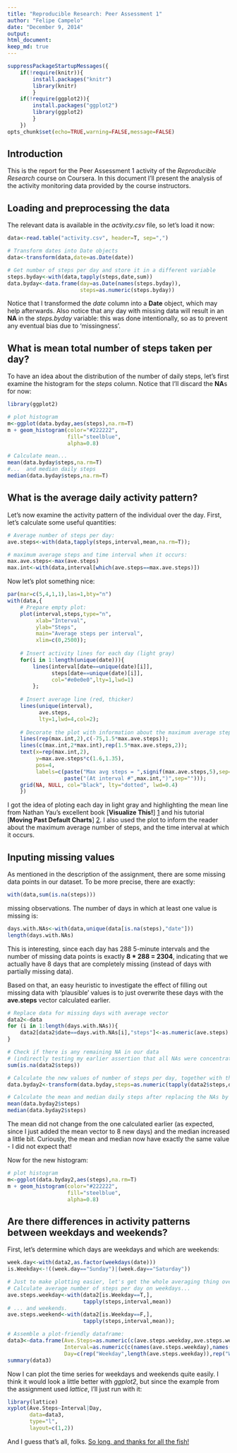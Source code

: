 ```yaml
---
title: "Reproducible Research: Peer Assessment 1"
author: "Felipe Campelo"
date: "December 9, 2014"
output: 
html_document:
keep_md: true
---
```


```r
suppressPackageStartupMessages({
    if(!require(knitr)){
        install.packages("knitr")
        library(knitr)
        }
    if(!require(ggplot2)){
        install.packages("ggplot2")
        library(ggplot2)
        }
    })
opts_chunk$set(echo=TRUE,warning=FALSE,message=FALSE)
```

## Introduction
This is the report for the Peer Assessment 1 activity of the *Reproducible Research* course on Coursera. In this document I'll present the analysis of the activity monitoring data provided by the course instructors.

## Loading and preprocessing the data
The relevant data is available in the _activity.csv_ file, so let's load it now:
```r
data<-read.table("activity.csv", header=T, sep=",")

# Transform dates into Date objects
data<-transform(data,date=as.Date(date))

# Get number of steps per day and store it in a different variable
steps.byday<-with(data,tapply(steps,date,sum))
data.byday<-data.frame(day=as.Date(names(steps.byday)),
                       steps=as.numeric(steps.byday))
```

Notice that I transformed the _date_ column into a **Date** object, which may help afterwards. Also notice that any day with missing data will result in an **NA** in the _steps.byday_ variable: this was done intentionally, so as to prevent any eventual bias due to 'missingness'.

## What is mean total number of steps taken per day?
To have an idea about the distribution of the number of daily steps, let's first examine the histogram for the _steps_ column. Notice that I'll discard the **NA**s for now:
```r
library(ggplot2)

# plot histogram
m<-ggplot(data.byday,aes(steps),na.rm=T)
m + geom_histogram(color="#222222",
                   fill="steelblue",
                   alpha=0.8)

# Calculate mean...
mean(data.byday$steps,na.rm=T)
#...  and median daily steps
median(data.byday$steps,na.rm=T)
```


## What is the average daily activity pattern?
Let's now examine the activity pattern of the individual over the day. First, let's calculate some useful quantities:

```r
# Average number of steps per day:
ave.steps<-with(data,tapply(steps,interval,mean,na.rm=T));

# maximum average steps and time interval when it occurs:
max.ave.steps<-max(ave.steps)
max.int<-with(data,interval[which(ave.steps==max.ave.steps)])
```

Now let's plot something nice:
```r
par(mar=c(5,4,1,1),las=1,bty="n")
with(data,{
    # Prepare empty plot:
    plot(interval,steps,type="n",
         xlab="Interval",
         ylab="Steps",
         main="Average steps per interval",
         xlim=c(0,2500));
    
    # Insert activity lines for each day (light gray)
    for(i in 1:length(unique(date))){
        lines(interval[date==unique(date)[i]],
              steps[date==unique(date)[i]],
              col="#e0e0e0",lty=1,lwd=1)
        };
    
    # Insert average line (red, thicker)
    lines(unique(interval),
          ave.steps,
          lty=1,lwd=4,col=2);
    
    # Decorate the plot with information about the maximum average steps
    lines(rep(max.int,2),c(-75,1.5*max.ave.steps));
    lines(c(max.int,2*max.int),rep(1.5*max.ave.steps,2));
    text(x=rep(max.int,2),
         y=max.ave.steps*c(1.6,1.35),
         pos=4,
         labels=c(paste("Max avg steps = ",signif(max.ave.steps,5),sep=""),
                  paste("(At interval #",max.int,")",sep="")));
    grid(NA, NULL, col="black", lty="dotted", lwd=0.4)
    })
```

I got the idea of ploting each day in light gray and highlighting the mean line from Nathan Yau's excellent book [**Visualize This!**] [1] and his tutorial [**Moving Past Default Charts**] [2]. I also used the plot to inform the reader about the maximum average number of steps, and the time interval at which it occurs.

[1]: http://flowingdata.com/visualize-this/ "Visualize This!"
[2]: http://flowingdata.com/2014/10/23/moving-past-default-charts/ "Moving Past Default Charts"

## Inputing missing values
As mentioned in the description of the assignment, there are some missing data points in our dataset. To be more precise, there are exactly:

```r
with(data,sum(is.na(steps)))
```

missing observations. The number of days in which at least one value is missing is:

```r
days.with.NAs<-with(data,unique(data[is.na(steps),"date"]))
length(days.with.NAs)
```

This is interesting, since each day has 288 5-minute intervals and the number of missing data points is exactly **8 * 288 = 2304**, indicating that we actually have 8 days that are completely missing (instead of days with partially missing data).

Based on that, an easy heuristic to investigate the effect of filling out missing data with 'plausible' values is to just overwrite these days with the __ave.steps__ vector calculated earlier.

```r
# Replace data for missing days with average vector
data2<-data
for (i in 1:length(days.with.NAs)){
    data2[data2$date==days.with.NAs[i],"steps"]<-as.numeric(ave.steps)
}

# Check if there is any remaining NA in our data
# (indirectly testing my earlier assertion that all NAs were concentrated in those 8 days)
sum(is.na(data2$steps))

# Calculate the new values of number of steps per day, together with the new mean and median steps by day
data.byday2<-transform(data.byday,steps=as.numeric(tapply(data2$steps,data2$date,sum)))

# Calculate the mean and median daily steps after replacing the NAs by 'plausible' values
mean(data.byday2$steps)
median(data.byday2$steps)
```

The mean did not change from the one calculated earlier (as expected, since I just added the mean vector to 8 new days) and the median increased a little bit. Curiously, the mean and median now have exactly the same value - I did not expect that!

Now for the new histogram:
```r
# plot histogram
m<-ggplot(data.byday2,aes(steps),na.rm=T)
m + geom_histogram(color="#222222",
                   fill="steelblue",
                   alpha=0.8)
```


## Are there differences in activity patterns between weekdays and weekends?
First, let's determine which days are weekdays and which are weekends:

```r
week.day<-with(data2,as.factor(weekdays(date)))
is.Weekday<-!((week.day=="Sunday")|(week.day=="Saturday"))

# Just to make plotting easier, let's get the whole averaging thing over with before we proceed to generate the plots:
# Calculate average number of steps per day on weekdays...
ave.steps.weekday<-with(data2[is.Weekday==T,],
                        tapply(steps,interval,mean))
# ... and weekends.
ave.steps.weekend<-with(data2[is.Weekday==F,],
                        tapply(steps,interval,mean));

# Assemble a plot-friendly dataframe:
data3<-data.frame(Ave.Steps=as.numeric(c(ave.steps.weekday,ave.steps.weekend)),
                  Interval=as.numeric(c(names(ave.steps.weekday),names(ave.steps.weekend))),
                  Day=c(rep("Weekday",length(ave.steps.weekday)),rep("Weekend",length(ave.steps.weekend))))
summary(data3)
```

Now I can plot the time series for weekdays and weekends quite easily. I think it would look a little better with _ggplot2_, but since the example from the assignment used _lattice_, I'll just run with it:

```r
library(lattice)
xyplot(Ave.Steps~Interval|Day,
       data=data3,
       type="l",
       layout=c(1,2))

```

And I guess that's all, folks. [So long, and thanks for all the fish!][3]

[3]: http://www.amazon.com/Long-Thanks-Hitchhikers-Guide-Galaxy/dp/0345391837 "So long, and thanks for all the fish!"